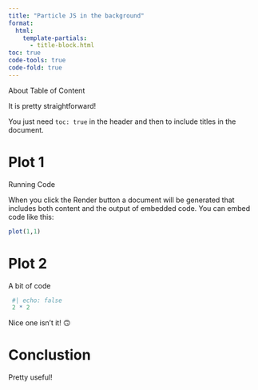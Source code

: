 ```yaml
---
title: "Particle JS in the background"
format: 
  html:
    template-partials: 
      - title-block.html
toc: true
code-tools: true
code-fold: true
---
```


About Table of Content

It is pretty straightforward!

You just need `toc: true` in the header and then to include titles in the document.

# Plot 1

Running Code

When you click the Render button a document will be generated that includes both content and the output of embedded code. You can embed code like this:

```r
plot(1,1)
```

# Plot 2

A bit of code

```r
 #| echo: false
 2 * 2
```

Nice one isn't it! 🙃

# Conclustion

Pretty useful!
